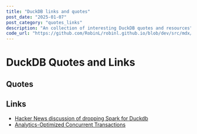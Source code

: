 ```yaml
---
title: "DuckDB links and quotes"
post_date: "2025-01-07"
post_category: "quotes_links"
description: "An collection of interesting DuckDB quotes and resources"
code_url: "https://github.com/RobinL/robinl.github.io/blob/dev/src/mdx/duckdb_quotes_links.mdx"
---
```




# DuckDB Quotes and Links

## Quotes



## Links

- [Hacker News discussion of dropping Spark for Duckdb](https://news.ycombinator.com/item?id=42419224)
- [Analytics-Optimized Concurrent Transactions](https://duckdb.org/2024/10/30/analytics-optimized-concurrent-transactions.html)